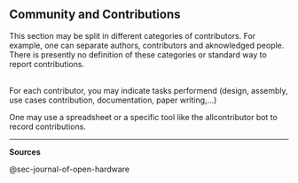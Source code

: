 ## Community and Contributions {#sec-community-and-contributions}

This section may be split in different categories of contributors.
For example, one can separate authors, contributors and aknowledged people.
There is presently no definition of these categories or standard way to report contributions.

\
For each contributor, you may indicate tasks performend (design, assembly, use cases contribution, documentation, paper
writing,...)

One may use a spreadsheet or a specific tool like the allcontributor bot to record contributions.

-------------------------------------------------------------
**Sources**

@sec-journal-of-open-hardware
